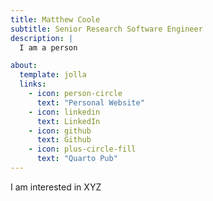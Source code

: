 ```yaml
---
title: Matthew Coole
subtitle: Senior Research Software Engineer
description: |
  I am a person

about:
  template: jolla
  links:
    - icon: person-circle
      text: "Personal Website"
    - icon: linkedin
      text: LinkedIn
    - icon: github
      text: Github
    - icon: plus-circle-fill
      text: "Quarto Pub"
---
```


I am interested in XYZ
